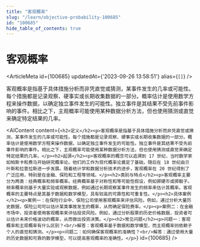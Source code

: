 ```yaml
---
title: "客观概率"
slug: "/learn/objective-probability-100685"
id: "100685"
hide_table_of_contents: true
---
```



# 客观概率

<ArticleMeta id={100685} updatedAt={'2023-09-26 13:58:51'} alias={`[]`} />
<div className='border-solid border-b border-t-0 my-4 border-[var(--ifm-color-gray-300)]' />

客观概率是指基于具体措施分析而非凭直觉或猜测，某事件发生的几率或可能性。每个措施都是记录观察、硬事实或长期收集数据的一部分。概率估计是使用数学方程来操作数据，以确定独立事件发生的可能性。独立事件是其结果不受先前事件影响的事件。相比之下，主观概率可能使用某种数据分析方法，但也使用猜测或直觉来确定特定结果的几率。

<AIContent content={`<h2>定义</h2><p>客观概率是指基于具体措施分析而非凭直觉或猜测，某事件发生的几率或可能性。每个措施都是记录观察、硬事实或长期收集数据的一部分。概率估计是使用数学方程来操作数据，以确定独立事件发生的可能性。独立事件是其结果不受先前事件影响的事件。相比之下，主观概率可能使用某种数据分析方法，但也使用猜测或直觉来确定特定结果的几率。</p><h2>起源</h2><p>客观概率的概念可以追溯到 17 世纪，当时数学家如帕斯卡和费马开始研究概率论。他们的工作为现代概率论奠定了基础，随后在 18 世纪由贝叶斯和拉普拉斯进一步发展。随着统计学和数据分析技术的进步，客观概率在 20 世纪得到了广泛应用，特别是在金融、保险和工程等领域。</p><h2>类别与特点</h2><p>客观概率主要分为两类：经典概率和频率概率。经典概率基于对称性和等可能性假设，例如掷硬币或掷骰子。频率概率则基于大量实验或观察数据，例如通过长期观察某事件发生的频率来估计其概率。客观概率的主要特点是其基于数据和数学模型，具有较高的可靠性和可重复性。</p><h2>具体案例</h2><p>案例一：在保险行业中，保险公司使用客观概率来评估风险。例如，通过分析大量历史数据，保险公司可以估计某类事故发生的概率，从而确定保险费率。</p><p>案例二：在金融市场中，投资者使用客观概率来评估投资风险。例如，通过分析股票的历史价格数据，投资者可以估计未来价格波动的概率，从而做出投资决策。</p><h2>常见问题</h2><p>问题一：客观概率和主观概率有什么区别？<br/>解答：客观概率基于数据和数学模型，而主观概率则依赖于个人的直觉和猜测。</p><p>问题二：如何确保客观概率的准确性？<br/>解答：通过使用大量的历史数据和可靠的数学模型，可以提高客观概率的准确性。</p>`} id={100685} />

